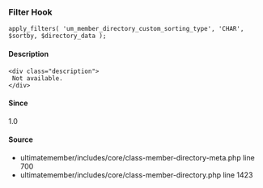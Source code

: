 
### Filter Hook    
    
```
apply_filters( 'um_member_directory_custom_sorting_type', 'CHAR', $sortby, $directory_data );
```

#### Description
    <div class="description">
     Not available.
    </div>

#### Since
<div class="description">
1.0
</div>

#### Source
  - <Link href="/developer/files/includes-core-class-member-directory-meta#source-view.700">ultimatemember/includes/core/class-member-directory-meta.php</Link> <Link href="/developer/files/includes-core-class-member-directory-meta#source-view.700">line 700</Link>
  - <Link href="/developer/files/includes-core-class-member-directory#source-view.1423">ultimatemember/includes/core/class-member-directory.php</Link> <Link href="/developer/files/includes-core-class-member-directory#source-view.1423">line 1423</Link>

